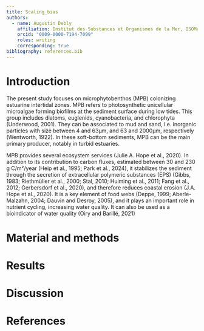 ```yaml
---
title: Scaling_bias
authors:
  - name: Augustin Debly
    affiliation: Institut des Substances et Organismes de la Mer, ISOMer, Nantes Université, UR 2160, F-44000 Nantes, France
    orcid: "0009-0000-7194-7099"
    roles: writing
    corresponding: true
bibliography: references.bib
---
```


# Introduction
The present study focuses on microphytobenthos (MPB) colonizing estuarine intertidal zones. MPB refers to photosynthetic unicellular microalgae forming biofilms at the sediment surface during low tides. This group includes diatoms, euglenids, cyanobacteria, and chlorophyta (Underwood, 2001). They can be associated to mud and sand, i.e. inorganic particles with size between 4 and 63µm, and 63 and 2000µm, respectively (Wentworth, 1922). In these soft-bottom sediments, MPB can be the main primary producer, notably in turbid estuaries.

MPB provides several ecosystem services (Julie A. Hope et al., 2020). In addition to its contribution to carbon fluxes, estimated between 30 and 230 g C/m²/year (Heip et al., 1995; Park et al., 2024), it stabilizes the sediment through the secretion of extracellular polymeric substances (EPS) (Gibbs, 1983; Riethmüller et al., 2000; Stal, 2010; Huiming et al., 2011; Fang et al., 2012; Gerbersdorf et al., 2020), and therefore reduces coastal erosion (J.A. Hope et al., 2020). It is a key element of food webs (Deppe, 1999; Aberle-Malzahn, 2004; Dauvin and Desroy, 2005), and it plays an important role in nutrient cycling, increasing water quality. It can also be used as a bioindicator of water quality (Oiry and Barillé, 2021)

# Material and methods

# Results

# Discussion

# References
